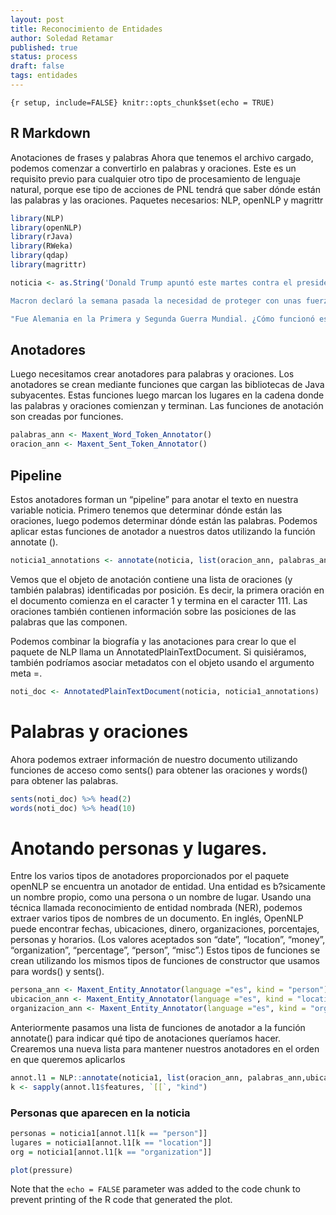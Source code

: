 ```yaml
---
layout: post
title: Reconocimiento de Entidades
author: Soledad Retamar
published: true
status: process
draft: false
tags: entidades
---
```

 

```{r setup, include=FALSE} knitr::opts_chunk$set(echo = TRUE)
```

## R Markdown

Anotaciones de frases y palabras
Ahora que tenemos el archivo cargado, podemos comenzar a convertirlo en palabras y oraciones. 
 Este es un requisito previo para cualquier otro tipo de procesamiento de lenguaje natural, 
porque ese tipo de acciones de PNL tendrá que saber dónde están las palabras y las oraciones. 
Paquetes necesarios: NLP, openNLP y magrittr

```r
library(NLP)
library(openNLP)
library(rJava)
library(RWeka)
library(qdap)
library(magrittr)

noticia <- as.String('Donald Trump apuntó este martes contra el presidente francés, Emmanuel Macron, por su propuesta de crear un ejército europeo, en un nuevo reclamo hacia sus aliados europeos para que refuercen su aporte económico hacia el financiamiento de la OTAN.

Macron declaró la semana pasada la necesidad de proteger con unas fuerzas armadas a Europa, "en relación a China, Rusia e incluso Estados Unidos", una idea que Trump calificó el viernes como "insultante". Ahora, renovó su rechazo con un mordaz comentario, reabriendo heridas entre París y Berlín, hoy estrechos aliados y defensores del multilateralismo.

"Fue Alemania en la Primera y Segunda Guerra Mundial. ¿Cómo funcionó eso para Francia? Ellos estaban comenzando a aprender alemán en París antes de que EEUU intervenga", escribió en su Twitter, en referencia a la ocupación nazi sobre la capital francesa, entre 1940 y 1944.')

```

## Anotadores

Luego necesitamos crear anotadores para palabras y oraciones. 
Los anotadores se crean mediante funciones que cargan las bibliotecas de Java subyacentes. Estas funciones luego marcan los lugares en la cadena donde las palabras y oraciones comienzan y terminan. 
Las funciones de anotación son creadas por funciones.

```r
palabras_ann <- Maxent_Word_Token_Annotator()
oracion_ann <- Maxent_Sent_Token_Annotator()
```

## Pipeline
Estos anotadores forman un "pipeline" para anotar el texto en nuestra variable noticia.
Primero tenemos que determinar dónde están las oraciones, luego podemos determinar dónde están las palabras. 
Podemos aplicar estas funciones de anotador a nuestros datos utilizando la función annotate ().

```r
noticia1_annotations <- annotate(noticia, list(oracion_ann, palabras_ann))
```

Vemos que el objeto de anotación contiene una lista de oraciones (y también palabras) identificadas por posición. Es decir, la primera oración en el documento comienza en el caracter 1 y termina en el caracter 111. 
Las oraciones también contienen información sobre las posiciones de las palabras que las componen.

Podemos combinar la biografía y las anotaciones para crear lo que el paquete de NLP llama un AnnotatedPlainTextDocument. 
Si quisiéramos, también podríamos asociar metadatos con el objeto usando el argumento meta =.

```r
noti_doc <- AnnotatedPlainTextDocument(noticia, noticia1_annotations)
```

# Palabras y oraciones
Ahora podemos extraer información de nuestro documento utilizando funciones de acceso como sents() para obtener las oraciones y words() para obtener las palabras. 
```r
sents(noti_doc) %>% head(2)
words(noti_doc) %>% head(10)
```

# Anotando personas y lugares.
Entre los varios tipos de anotadores proporcionados por el paquete openNLP se encuentra un anotador de entidad.
Una entidad es b?sicamente un nombre propio, como una persona o un nombre de lugar.
Usando una técnica llamada reconocimiento de entidad nombrada (NER), podemos extraer varios tipos de nombres de un documento. En inglés, OpenNLP puede encontrar fechas, ubicaciones, dinero, organizaciones, porcentajes, personas y horarios. (Los valores aceptados son "date", "location", "money", "organization", "percentage", "person", "misc".)
Estos tipos de funciones se crean utilizando los mismos tipos de funciones de constructor que usamos para words() y sents().

```r
persona_ann <- Maxent_Entity_Annotator(language ="es", kind = "person")
ubicacion_ann <- Maxent_Entity_Annotator(language ="es", kind = "location")
organizacion_ann <- Maxent_Entity_Annotator(language ="es", kind = "organization")
```


Anteriormente pasamos una lista de funciones de anotador a la función annotate() para indicar qué tipo de anotaciones queríamos hacer. Crearemos una nueva lista para mantener nuestros anotadores en el orden en que queremos aplicarlos

```r
annot.l1 = NLP::annotate(noticia1, list(oracion_ann, palabras_ann,ubicacion_ann,persona_ann, organizacion_ann))
k <- sapply(annot.l1$features, `[[`, "kind")
```

### Personas que aparecen en la noticia
```r
personas = noticia1[annot.l1[k == "person"]]
lugares = noticia1[annot.l1[k == "location"]]
org = noticia1[annot.l1[k == "organization"]]
```


```r
plot(pressure)
```

Note that the `echo = FALSE` parameter was added to the code chunk to prevent printing of the R code that generated the plot.
